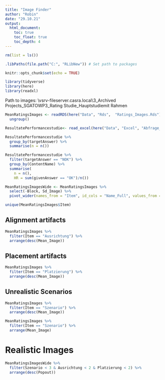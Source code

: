 ```yaml
---
title: "Image Finder"
author: "Robin"
date: "29.10.21"
output:
  html_document:
    toc: true
    toc_float: true
    toc_depth: 4
---
```


```r
rm(list = ls())
```

```r
.libPaths(file.path("C:", "RLibNew")) # Set path to packages

knitr::opts_chunk$set(echo = TRUE)
```

```r
library(tidyverse)
library(here)
library(readxl)
```

Path to images:
\\vsrv-fileserver.casra.local\Archiv\3_Archived Projects\MiKu_SGATO\SGATO WP3\Studie 1_Rating Studie\Hauptstudie\Content_Hauptstudie\Rohmaterial mit Rahmen


```r
MeanRatingsImages <- readRDS(here("Data", "Rds",  "Ratings_Images.Rds")) %>%
  ungroup()

ResultatePerformancestudie<- read_excel(here("Data", "Excel", "Abfrage_Resultate_SGATO_Performancestudie_Haupt_20180514_01_PaSc.xlsx"))

ResultatePerformancestudie %>%
  group_by(targetAnswer) %>%
  summarise(n = n())

ResultatePerformancestudie %>%
  filter(targetAnswer == "NOK") %>%
  group_by(ContentName) %>%
  summarise(
    n = n(),
    HR = sum(givenAnswer == "OK")/n())

```


```r
MeanRatingsImagesWide <- MeanRatingsImages %>%
  select(-Block, Sd_Image) %>%
  pivot_wider(names_from = "Item", id_cols = "Name_Full", values_from = "Mean_Image")

```



```r
unique(MeanRatingsImages$Item)
```


## Alignment artifacts

```r
MeanRatingsImages %>%
  filter(Item == "Ausrichtung") %>%
  arrange(desc(Mean_Image))
```


## Placement artifacts

```r
MeanRatingsImages %>%
  filter(Item == "Platzierung") %>%
  arrange(desc(Mean_Image))
```


## Unrealistic Scenarios


```r
MeanRatingsImages %>%
  filter(Item == "Szenario") %>%
  arrange(desc(Mean_Image))
```

```r
MeanRatingsImages %>%
  filter(Item == "Szenario") %>%
  arrange(Mean_Image)
```

# Realistic Images

```r
MeanRatingsImagesWide %>%
  filter(Szenario < 3 & Ausrichtung < 2 & Platzierung < 2) %>%
  arrange(desc(Popout))
```

